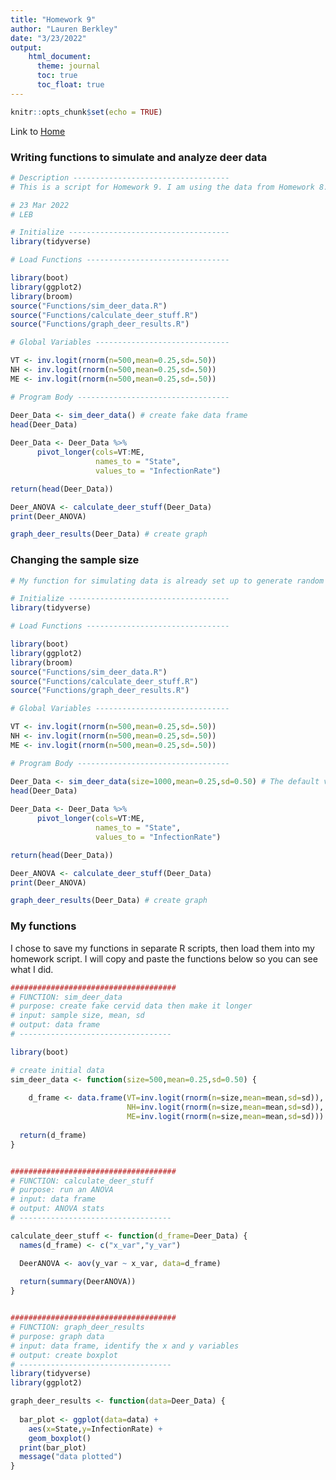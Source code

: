 ```yaml
---
title: "Homework 9"
author: "Lauren Berkley"
date: "3/23/2022"
output:
    html_document:
      theme: journal
      toc: true
      toc_float: true
---
```


```r
knitr::opts_chunk$set(echo = TRUE)
```

Link to [Home](index.html)

### Writing functions to simulate and analyze deer data
```r
# Description -----------------------------------
# This is a script for Homework 9. I am using the data from Homework 8. I am going to focus on my predictions for the infection rate of Plasmodium odocoilei in white tailed deer. Based on previous research, I hypothesize that white-tailed deer across Vermont, New Hampshire, and Maine are infected with Plasmodium odocoilei at a rate of about 25%.

# 23 Mar 2022
# LEB

# Initialize ------------------------------------
library(tidyverse)

# Load Functions --------------------------------

library(boot)
library(ggplot2)
library(broom)
source("Functions/sim_deer_data.R")
source("Functions/calculate_deer_stuff.R")
source("Functions/graph_deer_results.R")

# Global Variables ------------------------------

VT <- inv.logit(rnorm(n=500,mean=0.25,sd=.50))
NH <- inv.logit(rnorm(n=500,mean=0.25,sd=.50))
ME <- inv.logit(rnorm(n=500,mean=0.25,sd=.50))

# Program Body ----------------------------------

Deer_Data <- sim_deer_data() # create fake data frame
head(Deer_Data)
    
Deer_Data <- Deer_Data %>%
      pivot_longer(cols=VT:ME,
                   names_to = "State",
                   values_to = "InfectionRate")

return(head(Deer_Data))

Deer_ANOVA <- calculate_deer_stuff(Deer_Data)
print(Deer_ANOVA)

graph_deer_results(Deer_Data) # create graph
```

### Changing the sample size
```r
# My function for simulating data is already set up to generate random infection rates every time you run it. So, the data for the following script will be different than that for the one above based on that alone. I can also alter the sample size, mean, and standard deviation of the randomly generated data set, which I do here. 

# Initialize ------------------------------------
library(tidyverse)

# Load Functions --------------------------------

library(boot)
library(ggplot2)
library(broom)
source("Functions/sim_deer_data.R")
source("Functions/calculate_deer_stuff.R")
source("Functions/graph_deer_results.R")

# Global Variables ------------------------------

VT <- inv.logit(rnorm(n=500,mean=0.25,sd=.50))
NH <- inv.logit(rnorm(n=500,mean=0.25,sd=.50))
ME <- inv.logit(rnorm(n=500,mean=0.25,sd=.50))

# Program Body ----------------------------------

Deer_Data <- sim_deer_data(size=1000,mean=0.25,sd=0.50) # The default values for this function are size=500,mean=0.25,sd=0.50. Here I alter the sample size.
head(Deer_Data)
    
Deer_Data <- Deer_Data %>%
      pivot_longer(cols=VT:ME,
                   names_to = "State",
                   values_to = "InfectionRate")

return(head(Deer_Data))

Deer_ANOVA <- calculate_deer_stuff(Deer_Data)
print(Deer_ANOVA)

graph_deer_results(Deer_Data) # create graph
```

### My functions
I chose to save my functions in separate R scripts, then load them into my homework script. I will copy and paste the functions below so you can see what I did.
```r
#####################################
# FUNCTION: sim_deer_data
# purpose: create fake cervid data then make it longer
# input: sample size, mean, sd
# output: data frame
# ----------------------------------

library(boot)

# create initial data
sim_deer_data <- function(size=500,mean=0.25,sd=0.50) {
  
    d_frame <- data.frame(VT=inv.logit(rnorm(n=size,mean=mean,sd=sd)),
                          NH=inv.logit(rnorm(n=size,mean=mean,sd=sd)),
                          ME=inv.logit(rnorm(n=size,mean=mean,sd=sd)))
    
  return(d_frame)
}


#####################################
# FUNCTION: calculate_deer_stuff
# purpose: run an ANOVA
# input: data frame
# output: ANOVA stats
# ----------------------------------

calculate_deer_stuff <- function(d_frame=Deer_Data) {
  names(d_frame) <- c("x_var","y_var")

  DeerANOVA <- aov(y_var ~ x_var, data=d_frame)
  
  return(summary(DeerANOVA))
}


#####################################
# FUNCTION: graph_deer_results
# purpose: graph data
# input: data frame, identify the x and y variables
# output: create boxplot
# ----------------------------------
library(tidyverse)
library(ggplot2)

graph_deer_results <- function(data=Deer_Data) {
  
  bar_plot <- ggplot(data=data) +
    aes(x=State,y=InfectionRate) +
    geom_boxplot()
  print(bar_plot)
  message("data plotted")
}

```


